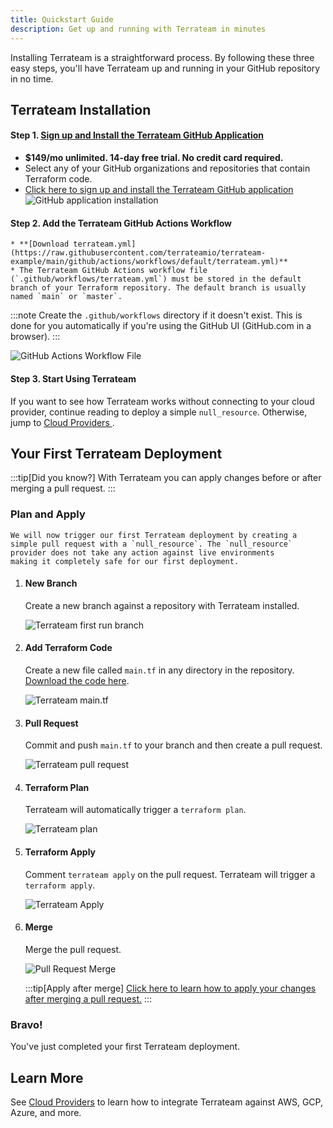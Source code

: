 ```yaml
---
title: Quickstart Guide
description: Get up and running with Terrateam in minutes
---
```



Installing Terrateam is a straightforward process. By following these three easy steps, you'll have Terrateam up and running in your GitHub repository in no time.

## Terrateam Installation

#### Step 1. [Sign up and Install the Terrateam GitHub Application](https://terrateam.io/signup)

   * **$149/mo unlimited. 14-day free trial. No credit card required.**
   * Select any of your GitHub organizations and repositories that contain Terraform code.
   * [Click here to sign up and install the Terrateam GitHub application](https://terrateam.io/signup)
   ![GitHub application installation](../../assets/install-terrateam-github.png)

#### Step 2. Add the Terrateam GitHub Actions Workflow

    * **[Download terrateam.yml](https://raw.githubusercontent.com/terrateamio/terrateam-example/main/github/actions/workflows/default/terrateam.yml)**
    * The Terrateam GitHub Actions workflow file (`.github/workflows/terrateam.yml`) must be stored in the default branch of your Terraform repository. The default branch is usually named `main` or `master`.

   :::note
   Create the `.github/workflows` directory if it doesn't exist. This is done for you automatically if you're using the GitHub UI (GitHub.com in a browser).
   :::

   ![GitHub Actions Workflow File](../../assets/github-actions-workflow-file-location.png)

#### Step 3. Start Using Terrateam
   If you want to see how Terrateam works without connecting to your cloud provider, continue reading to deploy a simple `null_resource`. Otherwise, jump to [Cloud Providers
](/cloud-providers).

## Your First Terrateam Deployment

:::tip[Did you know?]
With Terrateam you can apply changes before or after merging a pull request.
:::

### Plan and Apply

    We will now trigger our first Terrateam deployment by creating a simple pull request with a `null_resource`. The `null_resource` provider does not take any action against live environments
    making it completely safe for our first deployment.

<Steps>

1.  #### New Branch

    Create a new branch against a repository with Terrateam installed.

    ![Terrateam first run branch](../../assets/terrateam-first-run-branch.png)

1.  #### Add Terraform Code

    Create a new file called `main.tf` in any directory in the repository. [Download the code here](https://raw.githubusercontent.com/terrateamio/terrateam-example/main/main.tf).

    ![Terrateam main.tf](../../assets/nibbler-main-tf.png)

1.  #### Pull Request

    Commit and push `main.tf` to your branch and then create a pull request.

    ![Terrateam pull request](../../assets/nibbler-pull-request.png)

1.  #### Terraform Plan

    Terrateam will automatically trigger a `terraform plan`.

    ![Terrateam plan](../../assets/nibbler-terrateam-plan.png)

1.  #### Terraform Apply

    Comment `terrateam apply` on the pull request. Terrateam will trigger a `terraform apply`.

    ![Terrateam Apply](../../assets/nibbler-terrateam-apply.png)

1.  #### Merge

    Merge the pull request.

    ![Pull Request Merge](../../assets/nibbler-merge.png)

    :::tip[Apply after merge]
    [Click here to learn how to apply your changes after merging a pull request.](/advanced-workflows/apply-after-merge)
    :::

</Steps>

### Bravo!

You've just completed your first Terrateam deployment.

## Learn More
See [Cloud Providers](/cloud-providers) to learn how to integrate Terrateam against AWS, GCP, Azure, and more.
